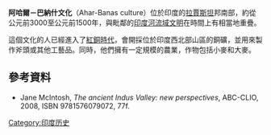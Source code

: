 '''阿哈爾－巴納什文化'''（Ahar-Banas culture）位於印度的[[拉賈斯坦|拉賈斯坦]]邦南部，約從公元前3000至公元前1500年，與毗鄰的[[印度河流域文明|印度河流域文明]]在時間上有相當地重疊。

這個文化的人已經進入了[[紅銅時代|紅銅時代]]，會開採位於印度西北部山區的銅礦，並用來製作斧頭或其他工藝品。同時，他們擁有一定規模的農業，作物包括小麥和大麥。

==參考資料==
*Jane McIntosh, ''The ancient Indus Valley: new perspectives'',  ABC-CLIO, 2008, ISBN 9781576079072, 77f.

[[Category:印度历史|Category:印度历史]]
